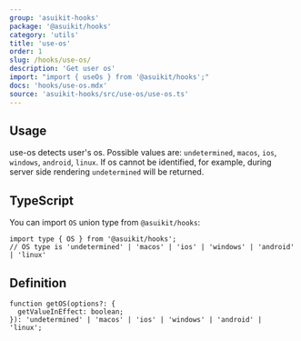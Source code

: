 ```yaml
---
group: 'asuikit-hooks'
package: '@asuikit/hooks'
category: 'utils'
title: 'use-os'
order: 1
slug: /hooks/use-os/
description: 'Get user os'
import: "import { useOs } from '@asuikit/hooks';"
docs: 'hooks/use-os.mdx'
source: 'asuikit-hooks/src/use-os/use-os.ts'
---
```



## Usage

use-os detects user's os. Possible values are: `undetermined`, `macos`, `ios`, `windows`, `android`, `linux`.
If os cannot be identified, for example, during server side rendering `undetermined` will be returned.

<Demo data={HooksDemos.useOsDemo} />

## TypeScript

You can import `OS` union type from `@asuikit/hooks`:

```tsx
import type { OS } from '@asuikit/hooks';
// OS type is 'undetermined' | 'macos' | 'ios' | 'windows' | 'android' | 'linux'
```

## Definition

```tsx
function getOS(options?: {
  getValueInEffect: boolean;
}): 'undetermined' | 'macos' | 'ios' | 'windows' | 'android' | 'linux';
```
